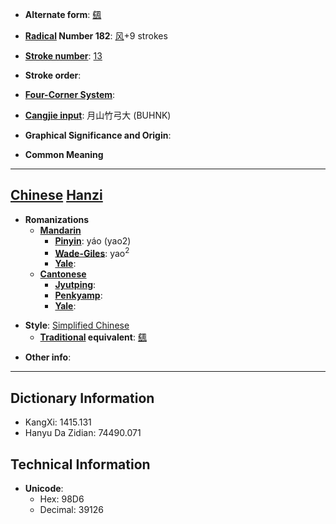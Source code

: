 * '''Alternate form''': [[颻]]

* '''[[Wiktionary:Chinese radical index| Radical]] Number 182''': [[Wiktionary:Chinese radical index 风|风]]+9 strokes

* '''[[Wiktionary:Chinese total strokes index|Stroke number]]''': [[Wiktionary:Chinese total strokes index 13|13]]

* '''Stroke order''': 

* '''[[Wiktionary:Chinese four corner index|Four-Corner System]]''': 

* '''[[Wiktionary:Chinese Cangjie index|Cangjie input]]''': 月山竹弓大 (BUHNK)

* '''Graphical Significance and Origin''': 

* '''Common Meaning'''

----

== [[Chinese]] [[Hanzi]] ==

* '''Romanizations'''
** '''[[Mandarin]]'''
*** '''[[Pinyin]]''': yáo (yao2)
*** '''[[Wade-Giles]]''': yao<sup>2</sup>
*** '''[[Yale]]''': 
** '''[[Cantonese]]'''
*** '''[[Jyutping]]''':
*** '''[[Penkyamp]]''': 
*** '''[[Yale]]''': 

* '''Style''': [[Simplified Chinese]] 
** '''[[Traditional Chinese|Traditional]] equivalent''': [[颻]]

* '''Other info''': 

----

== Dictionary Information ==

* KangXi: 1415.131
* Hanyu Da Zidian: 74490.071

== Technical Information ==

* '''Unicode''':
** Hex: 98D6
** Decimal: 39126